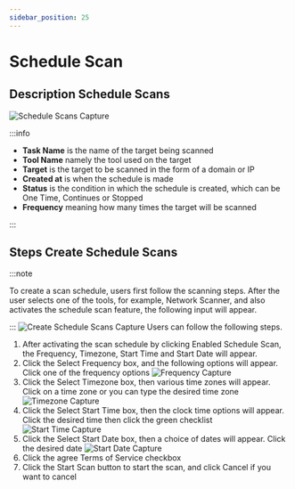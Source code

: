```yaml
---
sidebar_position: 25
---
```


# Schedule Scan

## Description Schedule Scans
![Schedule Scans Capture](/img/capture/schedule-scans.png)

:::info

- **Task Name** is the name of the target being scanned 
- **Tool Name** namely the tool used on the target 
- **Target** is the target to be scanned in the form of a domain or IP 
- **Created at** is when the schedule is made 
- **Status** is the condition in which the schedule is created, which can be One Time, Continues or Stopped 
- **Frequency** meaning how many times the target will be scanned

:::

## Steps Create Schedule Scans
:::note

To create a scan schedule, users first follow the scanning steps. After the user selects one of the tools, for example, Network Scanner, and also activates the schedule scan feature, the following input will appear.

:::
![Create Schedule Scans Capture](/img/capture/create-schedule-scan.png)
Users can follow the following steps.
1. After activating the scan schedule by clicking Enabled Schedule Scan, the Frequency, Timezone, Start Time and Start Date will appear.
2. Click the Select Frequency box, and the following options will appear. Click one of the frequency options
   ![Frequency Capture](/img/capture/frequency.png)
3. Click the Select Timezone box, then various time zones will appear. Click on a time zone or you can type the desired time zone
   ![Timezone Capture](/img/capture/timezone.png)
4. Click the Select Start Time box, then the clock time options will appear. Click the desired time then click the green checklist
   ![Start Time Capture](/img/capture/startime.png)
5. Click the Select Start Date box, then a choice of dates will appear. Click the desired date
   ![Start Date Capture](/img/capture/startdate.png)
6. Click the agree Terms of Service checkbox 
7. Click the Start Scan button to start the scan, and click Cancel if you want to cancel

